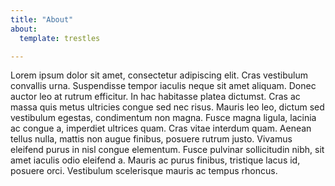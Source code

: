 ```yaml
---
title: "About"
about:
  template: trestles

---
```


Lorem ipsum dolor sit amet, consectetur adipiscing elit. Cras vestibulum convallis urna. Suspendisse tempor iaculis neque sit amet aliquam. Donec auctor leo at rutrum efficitur. In hac habitasse platea dictumst. Cras ac massa quis metus ultricies congue sed nec risus. Mauris leo leo, dictum sed vestibulum egestas, condimentum non magna. Fusce magna ligula, lacinia ac congue a, imperdiet ultrices quam. Cras vitae interdum quam. Aenean tellus nulla, mattis non augue finibus, posuere rutrum justo. Vivamus eleifend purus in nisl congue elementum. Fusce pulvinar sollicitudin nibh, sit amet iaculis odio eleifend a. Mauris ac purus finibus, tristique lacus id, posuere orci. Vestibulum scelerisque mauris ac tempus rhoncus. 

